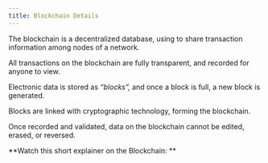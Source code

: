 ```yaml
---
title: Blockchain Details
---
```


The blockchain is a decentralized database, using <Nutshell glossaryEntry="content/glossary/dlt.mdx" children="Distributed Ledger Technology (DLT)" />  to share transaction information among nodes of a network.

All transactions on the blockchain are fully transparent, and recorded for anyone to view.

Electronic data is stored as *“blocks”,* and once a block is full, a new block is generated.

Blocks are linked with cryptographic technology, forming the blockchain.

Once recorded and validated, data on the blockchain cannot be edited, erased, or reversed.&#x20;

**Watch this short explainer on the Blockchain: **

<YouTube youTubeId="SSo_EIwHSd4" aspectRatio="16:9" />

